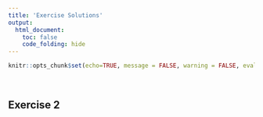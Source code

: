 ```yaml
---
title: 'Exercise Solutions'
output: 
  html_document:
    toc: false
    code_folding: hide
---
```



```r
knitr::opts_chunk$set(echo=TRUE, message = FALSE, warning = FALSE, eval = FALSE, cache = FALSE)
```

<br>

## Exercise 2

<br>